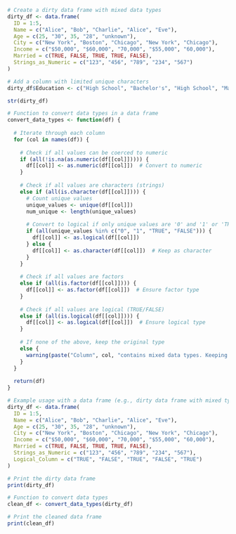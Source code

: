 ```r
# Create a dirty data frame with mixed data types
dirty_df <- data.frame(
  ID = 1:5,
  Name = c("Alice", "Bob", "Charlie", "Alice", "Eve"),
  Age = c(25, "30", 35, "28", "unknown"),
  City = c("New York", "Boston", "Chicago", "New York", "Chicago"),
  Income = c("$50,000", "$60,000", "70,000", "$55,000", "60,000"),
  Married = c(TRUE, FALSE, TRUE, TRUE, FALSE),
  Strings_as_Numeric = c("123", "456", "789", "234", "567")
)

# Add a column with limited unique characters
dirty_df$Education <- c("High School", "Bachelor's", "High School", "Master's", "Bachelor's")

str(dirty_df)
```

```r
# Function to convert data types in a data frame
convert_data_types <- function(df) {
  
  # Iterate through each column
  for (col in names(df)) {
    
    # Check if all values can be coerced to numeric
    if (all(!is.na(as.numeric(df[[col]])))) {
      df[[col]] <- as.numeric(df[[col]])  # Convert to numeric
    } 
    
    # Check if all values are characters (strings)
    else if (all(is.character(df[[col]]))) {
      # Count unique values
      unique_values <- unique(df[[col]])
      num_unique <- length(unique_values)
      
      # Convert to logical if only unique values are '0' and '1' or 'TRUE' and 'FALSE'
      if (all(unique_values %in% c("0", "1", "TRUE", "FALSE"))) {
        df[[col]] <- as.logical(df[[col]])
      } else {
        df[[col]] <- as.character(df[[col]])  # Keep as character
      }
    }
    
    # Check if all values are factors
    else if (all(is.factor(df[[col]]))) {
      df[[col]] <- as.factor(df[[col]])  # Ensure factor type
    }
    
    # Check if all values are logical (TRUE/FALSE)
    else if (all(is.logical(df[[col]]))) {
      df[[col]] <- as.logical(df[[col]])  # Ensure logical type
    }
    
    # If none of the above, keep the original type
    else {
      warning(paste("Column", col, "contains mixed data types. Keeping original type."))
    }
  }
  
  return(df)
}

# Example usage with a data frame (e.g., dirty data frame with mixed types)
dirty_df <- data.frame(
  ID = 1:5,
  Name = c("Alice", "Bob", "Charlie", "Alice", "Eve"),
  Age = c(25, "30", 35, "28", "unknown"),
  City = c("New York", "Boston", "Chicago", "New York", "Chicago"),
  Income = c("$50,000", "$60,000", "70,000", "$55,000", "60,000"),
  Married = c(TRUE, FALSE, TRUE, TRUE, FALSE),
  Strings_as_Numeric = c("123", "456", "789", "234", "567"),
  Logical_Column = c("TRUE", "FALSE", "TRUE", "FALSE", "TRUE")
)

# Print the dirty data frame
print(dirty_df)

# Function to convert data types
clean_df <- convert_data_types(dirty_df)

# Print the cleaned data frame
print(clean_df)

```

